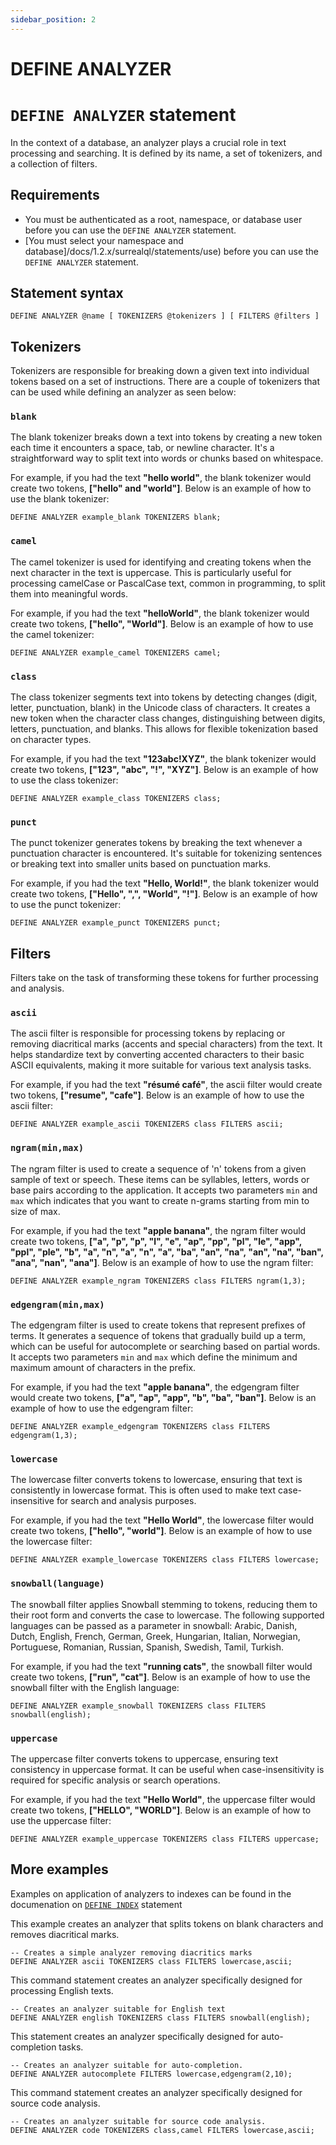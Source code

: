 ```yaml
---
sidebar_position: 2
---
```


# DEFINE ANALYZER

# `DEFINE ANALYZER` statement

In the context of a database, an analyzer plays a crucial role in text processing and searching. It is defined by its name, a set of tokenizers, and a collection of filters.

## Requirements
- You must be authenticated as a root, namespace, or database user before you can use the `DEFINE ANALYZER` statement.
- [You must select your namespace and database]/docs/1.2.x/surrealql/statements/use) before you can use the `DEFINE ANALYZER` statement.

## Statement syntax

```surql title="SurrealQL Syntax"
DEFINE ANALYZER @name [ TOKENIZERS @tokenizers ] [ FILTERS @filters ]
```

## Tokenizers
Tokenizers are responsible for breaking down a given text into individual tokens based on a set of instructions. There are a couple of tokenizers that can be used while defining an analyzer as seen below:

### `blank`

The blank tokenizer breaks down a text into tokens by creating a new token each time it encounters a space, tab, or newline character. It's a straightforward way to split text into words or chunks based on whitespace. 

For example, if you had the text **"hello world"**, the blank tokenizer would create two tokens, **["hello" and "world"]**. Below is an example of how to use the blank tokenizer: 

```surql
DEFINE ANALYZER example_blank TOKENIZERS blank;
```

### `camel`

The camel tokenizer is used for identifying and creating tokens when the next character in the text is uppercase. This is particularly useful for processing camelCase or PascalCase text, common in programming, to split them into meaningful words. 

For example, if you had the text **"helloWorld"**, the blank tokenizer would create two tokens, **["hello", "World"]**. Below is an example of how to use the camel tokenizer:

```surql
DEFINE ANALYZER example_camel TOKENIZERS camel;
```

### `class`

The class tokenizer segments text into tokens by detecting changes (digit, letter, punctuation, blank) in the Unicode class of characters. It creates a new token when the character class changes, distinguishing between digits, letters, punctuation, and blanks. This allows for flexible tokenization based on character types.

For example, if you had the text **"123abc!XYZ"**, the blank tokenizer would create two tokens, **["123", "abc", "!", "XYZ"]**. Below is an example of how to use the class tokenizer:


```surql
DEFINE ANALYZER example_class TOKENIZERS class;
```

### `punct`

The punct tokenizer generates tokens by breaking the text whenever a punctuation character is encountered. It's suitable for tokenizing sentences or breaking text into smaller units based on punctuation marks.

For example, if you had the text **"Hello, World!"**, the blank tokenizer would create two tokens, **["Hello", ",", "World", "!"]**. Below is an example of how to use the punct tokenizer:

```surql
DEFINE ANALYZER example_punct TOKENIZERS punct;
```

## Filters

Filters take on the task of transforming these tokens for further processing and analysis.

### `ascii`

The ascii filter is responsible for processing tokens by replacing or removing diacritical marks (accents and special characters) from the text. It helps standardize text by converting accented characters to their basic ASCII equivalents, making it more suitable for various text analysis tasks.

For example, if you had the text **"résumé café"**, the ascii filter would create two tokens, **["resume", "cafe"]**. Below is an example of how to use the ascii filter:

```surql
DEFINE ANALYZER example_ascii TOKENIZERS class FILTERS ascii;
```

### `ngram(min,max)`

The ngram filter is used to create a sequence of 'n' tokens from a given sample of text or speech. These items can be syllables, letters, words or base pairs according to the application. It accepts two parameters `min` and `max` which indicates that you want to create n-grams starting from min to size of max. 

For example, if you had the text **"apple banana"**, the ngram filter would create two tokens, **["a", "p", "p", "l", "e", "ap", "pp", "pl", "le", "app", "ppl", "ple", "b", "a", "n", "a", "n", "a", "ba", "an", "na", "an", "na", "ban", "ana", "nan", "ana"]**. Below is an example of how to use the ngram filter:

```surql
DEFINE ANALYZER example_ngram TOKENIZERS class FILTERS ngram(1,3);
```

### `edgengram(min,max)`

The edgengram filter is used to create tokens that represent prefixes of terms. It generates a sequence of tokens that gradually build up a term, which can be useful for autocomplete or searching based on partial words. It accepts two parameters `min` and `max` which define the minimum and maximum amount of characters in the prefix.

For example, if you had the text **"apple banana"**, the edgengram filter would create two tokens, **["a", "ap", "app", "b", "ba", "ban"]**. Below is an example of how to use the edgengram filter:

```surql
DEFINE ANALYZER example_edgengram TOKENIZERS class FILTERS edgengram(1,3);
```

### `lowercase`

The lowercase filter converts tokens to lowercase, ensuring that text is consistently in lowercase format. This is often used to make text case-insensitive for search and analysis purposes.

For example, if you had the text **"Hello World"**, the lowercase filter would create two tokens, **["hello", "world"]**. Below is an example of how to use the lowercase filter:

```surql
DEFINE ANALYZER example_lowercase TOKENIZERS class FILTERS lowercase;
```

### `snowball(language)`

The snowball filter applies Snowball stemming to tokens, reducing them to their root form and converts the case to lowercase. The following supported languages can be passed as a parameter in snowball: Arabic, Danish, Dutch, English, French, German, Greek, Hungarian, Italian, Norwegian, Portuguese, Romanian, Russian, Spanish, Swedish, Tamil, Turkish.

For example, if you had the text **"running cats"**, the snowball filter would create two tokens, **["run", "cat"]**. Below is an example of how to use the snowball filter with the English language:

```surql
DEFINE ANALYZER example_snowball TOKENIZERS class FILTERS snowball(english);
```

### `uppercase`

The uppercase filter converts tokens to uppercase, ensuring text consistency in uppercase format. It can be useful when case-insensitivity is required for specific analysis or search operations.

For example, if you had the text **"Hello World"**, the uppercase filter would create two tokens, **["HELLO", "WORLD"]**. Below is an example of how to use the uppercase filter:

```surql
DEFINE ANALYZER example_uppercase TOKENIZERS class FILTERS uppercase;
```

## More examples

Examples on application of analyzers to indexes can be found in the documenation on [`DEFINE INDEX`](/docs/1.2.x/surrealql/statements/define/indexes) statement

This example creates an analyzer that splits tokens on blank characters and removes diacritical marks.

```surql
-- Creates a simple analyzer removing diacritics marks
DEFINE ANALYZER ascii TOKENIZERS class FILTERS lowercase,ascii;
```
This command statement creates an analyzer specifically designed for processing English texts.

```surql
-- Creates an analyzer suitable for English text
DEFINE ANALYZER english TOKENIZERS class FILTERS snowball(english);
```

This statement creates an analyzer specifically designed for auto-completion tasks.

```surql
-- Creates an analyzer suitable for auto-completion.
DEFINE ANALYZER autocomplete FILTERS lowercase,edgengram(2,10);
```

This command statement creates an analyzer specifically designed for source code analysis.

```surql
-- Creates an analyzer suitable for source code analysis.
DEFINE ANALYZER code TOKENIZERS class,camel FILTERS lowercase,ascii;
```
